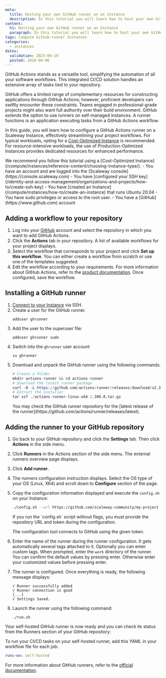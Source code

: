 ```yaml
---
meta:
  title: Hosting your own GitHub runner on an Instance
  description: In this tutorial you will learn how to host your own GitHub runner on an Instance
content:
  h1: Hosting your own GitHub runner on an Instance
  paragraph: In this tutorial you will learn how to host your own GitHub runner on an Instance
tags: compute Github-runner Instances
categories:
  - instances
dates:
  validation: 2023-09-19
  posted: 2018-04-06
---
```


GitHub Actions stands as a versatile tool, simplifying the automation of all your software workflows. This integrated CI/CD solution handles an extensive array of tasks tied to your repository.

GitHub offers a limited range of complementary resources for constructing applications through GitHub Actions; however, proficient developers can swiftly encounter these constraints. Teams engaged in professional-grade projects might also want full authority over their build environment. GitHub extends the option to use runners on self-managed instances. A runner functions is an application executing tasks from a GitHub Actions workflow.

In this guide, you will learn how to configure a GitHub Actions runner on a Scaleway Instance, effectively streamlining your project workflows. For typical workloads, opting for a [Cost-Optimized Instance](/compute/instances/reference-content/choosing-instance-type/) is recommended. For resource-intensive workloads, the use of Production-Optimized Instances provides dedicated resources for enhanced performance.

<Message type="tip">
  We recommend you follow this tutorial using a [Cost-Optimized Instance](/compute/instances/reference-content/choosing-instance-type/).
</Message>

<Macro id="requirements" />

<Message type="requirement">
  - You have an account and are logged into the [Scaleway console](https://console.scaleway.com)
  - You have [configured your SSH key](/identity-and-access-management/organizations-and-projects/how-to/create-ssh-key)
  - You have [created an Instance](/compute/instances/how-to/create-an-instance) that runs Ubuntu 20.04
  - You have sudo privileges or access to the root user.
  - You have a [GitHub](https://www.github.com) account
</Message>

## Adding a workflow to your repository

1. Log into your [GitHub](https://github.com) account and select the repository in which you want to add GitHub Actions.
2. Click the **Actions** tab in your repository. A list of available workflows for your project displays.
    <Lightbox src="scaleway-github-actions-menu.webp" alt="" />
3. Select the workflow that corresponds to your project and click **Set up this workflow**. You can either create a workflow from scratch or use one of the templates suggested.
4. Edit the workflow according to your requirements. For more information about GitHub Actions, refer to the [product documentation](https://docs.github.com/en/actions). Once configured, save the workflow.

## Installing a GitHub runner

1. [Connect to your Instance](/compute/instances/how-to/connect-to-instance/) via SSH.
2. Create a user for the GitHub runner.
    ```
    adduser ghrunner
    ```
3. Add the user to the superuser file:
    ```
    adduser ghrunner sudo
    ```
4. Switch into the `ghrunner` user account
    ```
    su ghrunner
    ```
5. Download and unpack the GitHub runner using the following commands:
    ```s
    # Create a folder
    mkdir actions-runner && cd actions-runner
    # Download the latest runner package
    curl -O -L https://github.com/actions/runner/releases/download/v2.309.0/actions-runner-linux-x64-2.309.0.tar.gz
    # Extract the installer
    tar xzf ./actions-runner-linux-x64-2.309.0.tar.gz
    ```
    <Message type="tip">
      You may check the GitHub runner repository for the [latest release of the runner](https://github.com/actions/runner/releases/latest).
    </Message>

## Adding the runner to your GitHub repository

1. Go back to your GitHub repository and click the **Settings** tab. Then click **Actions** in the side menu.
    <Lightbox src="scaleway-github-settings-menu.webp" alt="" />
2. Click **Runners** in the Actions section of the side menu. The external runners overview page displays.
3. Click **Add runner**.
    <Lightbox src="scaleway-add-github-runner.webp" alt="" />
4. The runners configuration instruction displays. Select the OS type of your OS (Linux, X64) and scroll down to **Configure** section of the page.
5. Copy the configuration information displayed and execute the `config.sh` on your Instance:
    ```bash
    ./config.sh --url https://github.com/scaleway-community/my-project --token AC6XRSJUUEWXLYJ7SQ6WMVLASKYWZ
    ```
    <Message type="note">
      If you run the `config.sh` script without flags, you must provide the repository URL and token during the configuration.
    </Message>

    The configuration tool connects to GitHub using the given token.
6. Enter the name of the runner during the runner configuration. It gets automatically several tags attached to it. Optionally you can enter custom tags. When prompted, enter the `work` directory of the runner. You can confirm the default values by pressing enter. Otherwise enter your customized values before pressing enter.
7. The runner is configured. Once everything is ready, the following message displays:
    ```
    √ Runner successfully added
    √ Runner connection is good
    [...]
    √ Settings Saved.
    ```
8. Launch the runner using the following command:
    ```
    ./run.sh
    ```

Your self-hosted GitHub runner is now ready and you can check its status from the Runners section of your GitHub repository:
<Lightbox src="scaleway-github-runner-active.webp" alt="" />

To run your CI/CD tasks on your self-hosted runner, add this YAML in your workflow file for each job:
```yaml
runs-on: self-hosted
```

For more information about GitHub runners, refer to the [official documentation](https://docs.github.com/en/actions/hosting-your-own-runners/about-self-hosted-runners).
